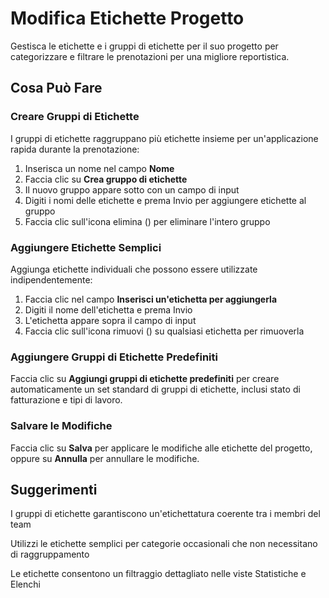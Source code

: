 # Modifica Etichette Progetto

Gestisca le etichette e i gruppi di etichette per il suo progetto per categorizzare e filtrare le prenotazioni per una migliore reportistica.

## Cosa Può Fare

### Creare Gruppi di Etichette
I gruppi di etichette raggruppano più etichette insieme per un'applicazione rapida durante la prenotazione:
1. Inserisca un nome nel campo **Nome**
2. Faccia clic su **Crea gruppo di etichette**
3. Il nuovo gruppo appare sotto con un campo di input
4. Digiti i nomi delle etichette e prema Invio per aggiungere etichette al gruppo
5. Faccia clic sull'icona elimina (<Icon name="Trash2" />) per eliminare l'intero gruppo

### Aggiungere Etichette Semplici
Aggiunga etichette individuali che possono essere utilizzate indipendentemente:
1. Faccia clic nel campo **Inserisci un'etichetta per aggiungerla**
2. Digiti il nome dell'etichetta e prema Invio
3. L'etichetta appare sopra il campo di input
4. Faccia clic sull'icona rimuovi (<Icon name="X" />) su qualsiasi etichetta per rimuoverla

### Aggiungere Gruppi di Etichette Predefiniti
Faccia clic su **Aggiungi gruppi di etichette predefiniti** per creare automaticamente un set standard di gruppi di etichette, inclusi stato di fatturazione e tipi di lavoro.

### Salvare le Modifiche
Faccia clic su **Salva** per applicare le modifiche alle etichette del progetto, oppure su **Annulla** per annullare le modifiche.

## Suggerimenti

<Tip>I gruppi di etichette garantiscono un'etichettatura coerente tra i membri del team</Tip>

<Tip>Utilizzi le etichette semplici per categorie occasionali che non necessitano di raggruppamento</Tip>

<Tip>Le etichette consentono un filtraggio dettagliato nelle viste Statistiche e Elenchi</Tip>
